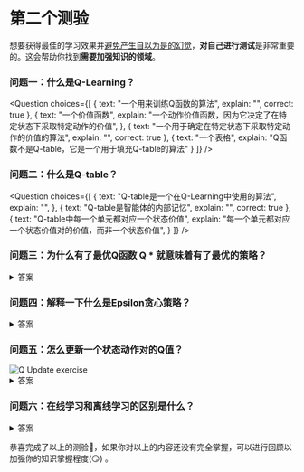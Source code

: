 # 第二个测验

想要获得最佳的学习效果并[避免产生自以为是的幻觉](https://www.coursera.org/lecture/learning-how-to-learn/illusions-of-competence-BuFzf)，**对自己进行测试**是非常重要的。这会帮助你找到**需要加强知识的领域**。


### 问题一：什么是Q-Learning？

<Question
	choices={[
		{
			text: "一个用来训练Q函数的算法",
			explain: "",
      correct: true
		},
		{
			text: "一个价值函数",
			explain: "一个动作价值函数，因为它决定了在特定状态下采取特定动作的价值",
		},
    {
			text: "一个用于确定在特定状态下采取特定动作的价值的算法",
			explain: "",
      correct: true
		},
		{
			text: "一个表格",
      explain: "Q函数不是Q-table，它是一个用于填充Q-table的算法"
		}
	]}
/>

### 问题二：什么是Q-table？

<Question
	choices={[
		{
			text: "Q-table是一个在Q-Learning中使用的算法",
			explain: "",
		},
		{
			text: "Q-table是智能体的内部记忆",
			explain: "",
      correct: true
		},
    {
			text: "Q-table中每一个单元都对应一个状态价值",
			explain: "每一个单元都对应一个状态价值对的价值，而非一个状态价值",
		}
	]}
/>

### 问题三：为什么有了最优Q函数 Q * 就意味着有了最优的策略？

<details>
<summary>答案</summary>



因为有了最优的Q函数， 我们就知道了在每个状态下应该采取的最优动作，所以这意味着我们有了最优的策略。

<img src="https://huggingface.co/datasets/huggingface-deep-rl-course/course-images/resolve/main/en/unit3/link-value-policy.jpg" alt="link value policy"/>

</details>

### 问题四：解释一下什么是Epsilon贪心策略？

<details>
<summary>答案</summary>
Epsilon贪心策略是一种处理探索和利用平衡问题的方法。



该方法思想为我们定义epsilon ε = 1.0：

- 当概率为*1 — ɛ*时：让智能体进行利用（即智能体选择一个具有最高状态动作对价值的动作）

- 当概率为*ɛ*时：让智能体进行探索（尝试随机动作）

<img src="https://huggingface.co/datasets/huggingface-deep-rl-course/course-images/resolve/main/en/unit3/Q-learning-4.jpg" alt="Epsilon Greedy"/>


</details>

### 问题五：怎么更新一个状态动作对的Q值？

<img src="https://huggingface.co/datasets/huggingface-deep-rl-course/course-images/resolve/main/en/unit3/q-update-ex.jpg" alt="Q Update exercise"/>

<details>
<summary>答案</summary>
<img src="https://huggingface.co/datasets/huggingface-deep-rl-course/course-images/resolve/main/en/unit3/q-update-solution.jpg" alt="Q Update exercise"/>



</details>



### 问题六：在线学习和离线学习的区别是什么？

<details>
<summary>答案</summary>
<img src="https://huggingface.co/datasets/huggingface-deep-rl-course/course-images/resolve/main/en/unit3/off-on-4.jpg" alt="On/off policy"/>
</details>



恭喜完成了以上的测验🥳，如果你对以上的内容还没有完全掌握，可以进行回顾以加强你的知识掌握程度(😏) 。

